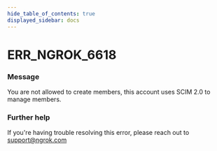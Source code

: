 ```yaml
---
hide_table_of_contents: true
displayed_sidebar: docs
---
```



# ERR_NGROK_6618

### Message
You are not allowed to create members, this account uses SCIM 2.0 to manage members.

<ErrorDetails error='err_ngrok_6618' />


### Further help
If you're having trouble resolving this error, please reach out to [support@ngrok.com](mailto:support@ngrok.com?subject=Help%20with%20ERR_NGROK_6618)

